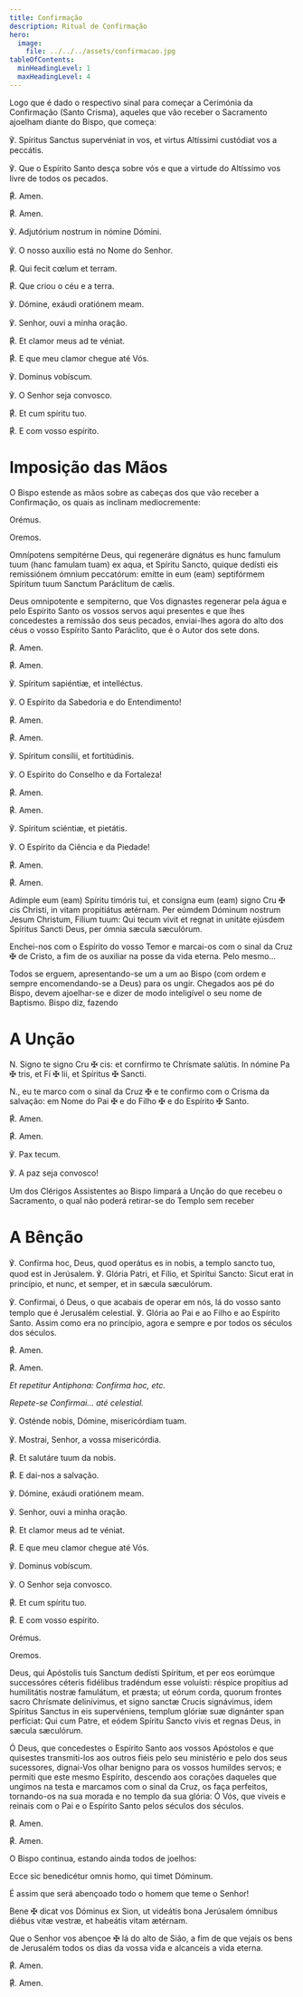 ```yaml
---
title: Confirmação
description: Ritual de Confirmação
hero:
  image:
    file: ../../../assets/confirmacao.jpg
tableOfContents:
  minHeadingLevel: 1
  maxHeadingLevel: 4
---
```


<aside>
  Logo que é dado o respectivo sinal para começar a Cerimónia da Confirmação
  (Santo Crisma), aqueles que vão receber o Sacramento ajoelham diante do Bispo,
  que começa:
</aside>

<div class="side-by-side not-content">

℣. Spíritus Sanctus supervéniat in vos, et virtus Altíssimi custódiat vos a peccátis.

℣. Que o Espírito Santo desça sobre vós e que a virtude do Altíssimo vos livre de todos os pecados.

<span class="text-red-500">℟.</span> Amen.

<span class="text-red-500">℟.</span> Amen.

℣. Adjutórium nostrum in nómine Dómini.

℣. O nosso auxílio está no Nome do Senhor.

<span class="text-red-500">℟.</span> Qui fecit cœlum et terram.

<span class="text-red-500">℟.</span> Que criou o céu e a terra.

℣. Dómine, exáudi oratiónem meam.

℣. Senhor, ouvi a minha oração.

<span class="text-red-500">℟.</span> Et clamor meus ad te véniat.

<span class="text-red-500">℟.</span> E que meu clamor chegue até Vós.

℣. Dominus vobíscum.

℣. O Senhor seja convosco.

<span class="text-red-500">℟.</span> Et cum spíritu tuo.

<span class="text-red-500">℟.</span> E com vosso espírito.

</div>

# Imposição das Mãos

<aside>
  O Bispo estende as mãos sobre as cabeças dos que vão receber a Confirmação, os
  quais as inclinam mediocremente:
</aside>

<div class="side-by-side not-content">

<span class="text-red-500 text-center">Orémus.</span>

<span class="text-red-500 text-center">Oremos.</span>

Omnípotens sempitérne Deus, qui regeneráre dignátus es hunc famulum tuum (hanc famulam tuam) ex aqua, et Spíritu Sancto, quique dedísti eis remissiónem ómnium peccatórum: emítte in eum (eam) septifórmem Spíritum tuum Sanctum Paráclitum de cælis.

Deus omnipotente e sempiterno, que Vos dignastes regenerar pela água e pelo Espírito Santo os vossos servos aqui presentes e que lhes concedestes a remissão dos seus pecados, enviai-lhes agora do alto dos céus o vosso Espírito Santo Paráclito, que é o Autor dos sete dons.

<span class="text-red-500">℟.</span> Amen.

<span class="text-red-500">℟.</span> Amen.

℣. Spíritum sapiéntiæ, et intelléctus.

℣. O Espírito da Sabedoria e do Entendimento!

<span class="text-red-500">℟.</span> Amen.

<span class="text-red-500">℟.</span> Amen.

℣. Spíritum consílii, et fortitúdinis.

℣. O Espírito do Conselho e da Fortaleza!

<span class="text-red-500">℟.</span> Amen.

<span class="text-red-500">℟.</span> Amen.

℣. Spíritum sciéntiæ, et pietátis.

℣. O Espírito da Ciência e da Piedade!

<span class="text-red-500">℟.</span> Amen.

<span class="text-red-500">℟.</span> Amen.

Adímple eum (eam) Spíritu timóris tui, et consígna eum (eam) signo Cru <span class="cross text-red-500">✠</span> cis Christi, in vitam propitiátus ætérnam.  Per eúmdem Dóminum nostrum Jesum Christum, Fílium tuum: Qui tecum vivit et regnat in unitáte ejúsdem Spíritus Sancti Deus, per ómnia sæcula sæculórum.

Enchei-nos com o Espírito do vosso Temor e marcai-os com o sinal da Cruz <span class="cross text-red-500">✠</span> de Cristo, a fim de os auxiliar na posse da vida eterna. Pelo mesmo...

</div>

<aside>
  Todos se erguem, apresentando-se um a um ao Bispo (com ordem e sempre
  encomendando-se a Deus) para os ungir. Chegados aos pé do Bispo, devem
  ajoelhar-se e dizer de modo inteligível o seu nome de Baptismo. Bispo diz,
  fazendo
</aside>

# A Unção

<div class="side-by-side not-content">

<span class="text-red-500">N.</span> Signo te signo Cru <span class="cross text-red-500">✠</span> cis: et cornfírmo te Chrísmate salútis. In nómine Pa <span class="cross text-red-500">✠</span> tris, et Fí <span class="text-red-500">✠</span> lii, et Spíritus <span class="cross text-red-500">✠</span> Sancti.

<span class="text-red-500">N.</span>, eu te marco com o sinal da Cruz <span class="cross text-red-500">✠</span> e te confirmo com o Crisma da salvação: em Nome do Pai <span class="cross text-red-500">✠</span> e do Filho <span class="text-red-500">✠</span> e do Espírito <span class="cross text-red-500">✠</span> Santo.

<span class="text-red-500">℟.</span> Amen.

<span class="text-red-500">℟.</span> Amen.

℣. Pax tecum.

℣. A paz seja convosco!

</div>

<aside>
  Um dos Clérigos Assistentes ao Bispo limpará a Unção do que recebeu o
  Sacramento, o qual não poderá retirar-se do Templo sem receber
</aside>

# A Bênção

<div class="side-by-side not-content">

℣. Confírma hoc, Deus, quod operátus es in nobis, a templo sancto tuo, quod est in Jerúsalem. ℣. Glória Patri, et Fílio, et Spirítui Sancto: Sicut erat in princípio, et nunc, et semper, et in sæcula sæculórum.

℣. Confirmai, ó Deus, o que acabais de operar em nós, lá do vosso santo templo que é Jerusalém celestial. ℣. Glória ao Pai e ao Filho e ao Espírito Santo. Assim como era no princípio, agora e sempre e por todos os séculos dos séculos.

<span class="text-red-500">℟.</span> Amen.

<span class="text-red-500">℟.</span> Amen.

<em>Et repetitur Antiphona: Confírma hoc, etc.</em>

<em>Repete-se Confirmai... até celestial.</em>

℣. Osténde nobis, Dómine, misericórdiam tuam.

℣. Mostrai, Senhor, a vossa misericórdia.

<span class="text-red-500">℟.</span> Et salutáre tuum da nobis.

<span class="text-red-500">℟.</span> E dai-nos a salvação.

℣. Dómine, exáudi oratiónem meam.

℣. Senhor, ouvi a minha oração.

<span class="text-red-500">℟.</span> Et clamor meus ad te véniat.

<span class="text-red-500">℟.</span> E que meu clamor chegue até Vós.

℣. Dominus vobíscum.

℣. O Senhor seja convosco.

<span class="text-red-500">℟.</span> Et cum spíritu tuo.

<span class="text-red-500">℟.</span> E com vosso espírito.

</div>

<div class="side-by-side not-content">

<span class="text-red-500 text-center">Orémus.</span>

<span class="text-red-500 text-center">Oremos.</span>

Deus, qui Apóstolis tuis Sanctum dedísti Spíritum, et per eos eorúmque successóres céteris fidélibus tradéndum esse voluísti: réspice propítius ad humilitátis nostræ famulátum, et præsta; ut eórum corda, quorum frontes sacro Chrísmate delinívimus, et signo sanctæ Crucis signávimus, idem Spíritus Sanctus in eis supervéniens, templum glóriæ suæ dignánter span perfíciat: Qui cum Patre, et eódem Spíritu Sancto vivis et regnas Deus, in sæcula sæculórum.

Ó Deus, que concedestes o Espírito Santo aos vossos Apóstolos e que quisestes transmiti-los aos outros fiéis pelo seu ministério e pelo dos seus sucessores, dignai-Vos olhar benigno para os vossos humildes servos; e permiti que este mesmo Espírito, descendo aos corações daqueles que ungimos na testa e marcamos com o sinal da Cruz, os faça perfeitos, tornando-os na sua morada e no templo da sua glória: Ó Vós, que viveis e reinais com o Pai e o Espírito Santo pelos séculos dos séculos.

<span class="text-red-500">℟.</span> Amen.

<span class="text-red-500">℟.</span> Amen.

</div>

<aside>O Bispo continua, estando ainda todos de joelhos:</aside>

<div class="side-by-side not-content">

Ecce sic benedicétur omnis homo, qui timet Dóminum.

É assim que será abençoado todo o homem que teme o Senhor!

Bene <span class="cross text-red-500">✠</span> dicat vos Dóminus ex Sion, ut videátis bona Jerúsalem ómnibus diébus vitæ vestræ, et habeátis vitam ætérnam.

Que o Senhor vos abençoe <span class="cross text-red-500">✠</span> lá do alto de Sião, a fim de que vejais os bens de Jerusalém todos os dias da vossa vida e alcanceis a vida eterna.

<span class="text-red-500">℟.</span> Amen.

<span class="text-red-500">℟.</span> Amen.

</div>
